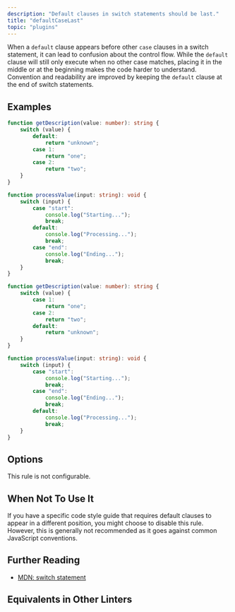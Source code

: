 ```yaml
---
description: "Default clauses in switch statements should be last."
title: "defaultCaseLast"
topic: "plugins"
---
```



<RuleSummary plugin="ts" rule="defaultCaseLast" />

When a `default` clause appears before other `case` clauses in a switch statement, it can lead to confusion about the control flow.
While the `default` clause will still only execute when no other case matches, placing it in the middle or at the beginning makes the code harder to understand.
Convention and readability are improved by keeping the `default` clause at the end of switch statements.

## Examples

<Tabs>
<TabItem label="❌ Incorrect">

```ts
function getDescription(value: number): string {
	switch (value) {
		default:
			return "unknown";
		case 1:
			return "one";
		case 2:
			return "two";
	}
}

function processValue(input: string): void {
	switch (input) {
		case "start":
			console.log("Starting...");
			break;
		default:
			console.log("Processing...");
			break;
		case "end":
			console.log("Ending...");
			break;
	}
}
```

</TabItem>
<TabItem label="✅ Correct">

```ts
function getDescription(value: number): string {
	switch (value) {
		case 1:
			return "one";
		case 2:
			return "two";
		default:
			return "unknown";
	}
}

function processValue(input: string): void {
	switch (input) {
		case "start":
			console.log("Starting...");
			break;
		case "end":
			console.log("Ending...");
			break;
		default:
			console.log("Processing...");
			break;
	}
}
```

</TabItem>
</Tabs>

## Options

This rule is not configurable.

## When Not To Use It

If you have a specific code style guide that requires default clauses to appear in a different position, you might choose to disable this rule.
However, this is generally not recommended as it goes against common JavaScript conventions.

## Further Reading

- [MDN: switch statement](https://developer.mozilla.org/en-US/docs/Web/JavaScript/Reference/Statements/switch)

## Equivalents in Other Linters

<RuleEquivalents pluginId="ts" ruleId="defaultCaseLast" />
